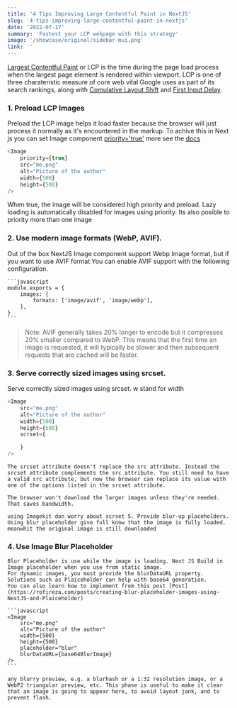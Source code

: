 ```yaml
---
title: '4 Tips Improving Large Contentful Paint in NextJS'
slug: '4-tips-improving-large-contentful-paint-in-nextjs'
date: '2022-07-17'
summary: 'Fastest your LCP webpage with this strategy'
image: '/showcase/original/sidebar-mui.png'
link: ''
---
```


[Largest Contentful Paint](https://web.dev/lcp/) or LCP is the time during the page load process when the largest page element is rendered within viewport. LCP is one of three charateristic
measure of core web vital Google uses as part of its search rankings, along with
[Comulative Layout Shift](https://web.dev/cls/)
and
[First Input Delay](https://web.dev/fid/).

<ImageMDX
    height={324}
    width={745}
    src="https://ik.imagekit.io/rofireza/Blog/lCP_rofireza_ExtOAUpvR.jpg?ik-sdk-version=javascript-1.4.3&updatedAt=1662420126178"
    alt="LCP Image Simulation"
/>

### 1. Preload LCP Images

Preload the LCP image helps it load faster because the browser will just process it normally as it's encountered in the markup.
To achive this in Next js you can set Image component [priority='true'](https://nextjs.org/docs/api-reference/next/image#priority) more see the [docs](https://nextjs.org/docs/api-reference/next/image#priority)

```javascript
<Image
    priority={true}
    src="me.png"
    alt="Picture of the author"
    width={500}
    height={500}
/>
```

When true, the image will be considered high priority and preload. Lazy loading is automatically disabled for images using priority. Its also posible to priority more than one image

### 2. Use modern image formats (WebP, AVIF).

Out of the box NextJS Image component support
Webp Image format, but if you want to use AVIF format You can enable AVIF support with the following configuration.

    ```javascript
    module.exports = {
        images: {
            formats: ['image/avif', 'image/webp'],
        },
    }
    ```

> Note: AVIF generally takes 20% longer to encode but it compresses 20% smaller compared to WebP. This means that the first time an image is requested, it will typically be slower and then subsequent requests that are cached will be faster.

### 3. Serve correctly sized images using srcset.

Serve correctly sized images using srcset.
w stand for width

```javascript
<Image
    src="me.png"
    alt="Picture of the author"
    width={500}
    height={500}
    scrset={

    }
/>
```

    The srcset attribute doesn't replace the src attribute. Instead the srcset attribute complements the src attribute. You still need to have a valid src attribute, but now the browser can replace its value with one of the options listed in the srcset attribute.

    The browser won't download the larger images unless they're needed. That saves bandwidth.

    using Imagekit don worry about scrset 5. Provide blur-up placeholders.
    Using blur placeholder give full know that the image is fully loaded. meanwhit the original image is still downloaded

### 4. Use Image Blur Placeholder

    Blur Placeholder is use while the image is loading. Next JS Build in Image placeholder when you use from static image.
    For dynamic images, you must provide the blurDataURL property. Solutions such as Plaiceholder can help with base64 generation.
    You can also learn how to implement from this post [Post](https://rofireza.com/posts/creating-blur-placeholder-images-using-NextJS-and-Plaiceholder)

    ```javascript
    <Image
        src="me.png"
        alt="Picture of the author"
        width={500}
        height={500}
        placeholder="blur"
        blurDataURL={base64BlurImage}
    />
    ```

    any blurry preview, e.g. a blurhash or a 1:32 resolution image, or a WebP2 triangular preview, etc. This phase is useful to make it clear that an image is going to appear here, to avoid layout jank, and to prevent flash.
